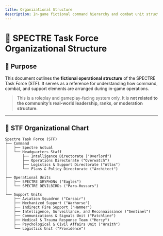 ```yaml
---
title: Organizational Structure
description: In-game fictional command hierarchy and combat unit structure of the SPECTRE Task Force.
---
```


# 🧭 SPECTRE Task Force Organizational Structure

## 📌 Purpose

This document outlines the **fictional operational structure** of the SPECTRE Task Force (STF). It serves as a reference for understanding how command, combat, and support elements are arranged during in-game operations.

> This is a roleplay and gameplay-facing system only. It is **not related to the community’s real-world leadership, ranks, or moderation structure**.

---

## 🧱 STF Organizational Chart

```plaintext
Spectre Task Force (STF)
├── Command
│   ├── Spectre Actual
│   └── Headquarters Staff
│       ├── Intelligence Directorate ("Overlord")
│       ├── Operations Directorate ("Overwatch")
│       ├── Logistics & Support Directorate ("Atlas")
│       └── Plans & Policy Directorate ("Architect")
│
├── Operational Units
│   ├── SPECTRE GRYPHONs ("Eagles")
│   └── SPECTRE DEVILBIRDs ("Para-Hussars")
│
└── Support Units
    ├── Aviation Squadron ("Corsair")
    ├── Mechanized Support ("Warhorse")
    ├── Indirect Fire Support ("Hammer")
    ├── Intelligence, Surveillance, and Reconnaissance ("Sentinel")
    ├── Communications & Signals Unit ("Patchline")
    ├── Medical & Trauma Response Team ("Mercy")
    ├── Psychological & Civil Affairs Unit ("Wraith")
    └── Logistics Unit ("Providence")
```
